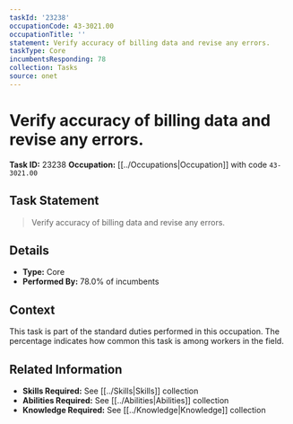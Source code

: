 ```yaml
---
taskId: '23238'
occupationCode: 43-3021.00
occupationTitle: ''
statement: Verify accuracy of billing data and revise any errors.
taskType: Core
incumbentsResponding: 78
collection: Tasks
source: onet
---
```

# Verify accuracy of billing data and revise any errors.

**Task ID:** 23238
**Occupation:** [[../Occupations|Occupation]] with code `43-3021.00`

## Task Statement

> Verify accuracy of billing data and revise any errors.

## Details

- **Type:** Core
- **Performed By:** 78.0% of incumbents

## Context

This task is part of the standard duties performed in this occupation. The percentage indicates how common this task is among workers in the field.

## Related Information

- **Skills Required:** See [[../Skills|Skills]] collection
- **Abilities Required:** See [[../Abilities|Abilities]] collection
- **Knowledge Required:** See [[../Knowledge|Knowledge]] collection
